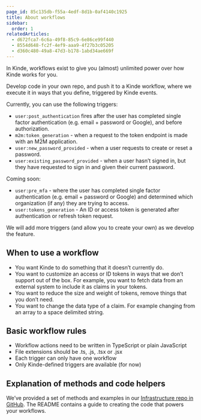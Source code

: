```yaml
---
page_id: 85c135db-f55a-4edf-8d1b-0af4140c1925
title: About workflows
sidebar:
  order: 1
relatedArticles:
  - d672fca7-6c6a-49f8-85c9-6e86ce99f440
  - 8554d648-fc2f-4ef9-aaa9-4f27b3c05205
  - d360c480-49a8-47d3-b178-1abd34ae669f
---
```


In Kinde, workflows exist to give you (almost) unlimited power over how Kinde works for you. 

Develop code in your own repo, and push it to a Kinde workflow, where we execute it in ways that you define, triggered by Kinde events. 

Currently, you can use the following triggers:

- `user:post_authentication` fires after the user has completed single factor authentication (e.g. email + password or Google), and before authorization.
- `m2m:token_generation` - when a request to the token endpoint is made with an M2M application.
- `user:new_password_provided` - when a user requests to create or reset a password.
- `user:existing_password_provided` - when a user hasn’t signed in, but they have requested to sign in and given their current password.

Coming soon:
- `user:pre_mfa` - where the user has completed single factor authentication (e.g. email + password or Google) and determined which organization (if any) they are trying to access.
- `user:tokens_generation` - An ID or access token is generated after authentication or refresh token request.

We will add more triggers (and allow you to create your own) as we develop the feature.

## When to use a workflow

- You want Kinde to do something that it doesn’t currently do.
- You want to customize an access or ID tokens in ways that we don’t support out of the box. For example, you want to fetch data from an external system to include it as claims in your tokens.
- You want to reduce the size and weight of tokens, remove things that you don’t need.
- You want to change the data type of a claim. For example changing from an array to a space delimited string.

## Basic workflow rules

- Workflow actions need to be written in TypeScript or plain JavaScript
- File extensions should be .ts, .js, .tsx or .jsx
- Each trigger can only have one workflow
- Only Kinde-defined triggers are available (for now)

## Explanation of methods and code helpers

We’ve provided a set of methods and examples in our [Infrastructure repo in GitHub](https://github.com/kinde-oss/infrastructure). The README contains a guide to creating the code that powers your workflows.
